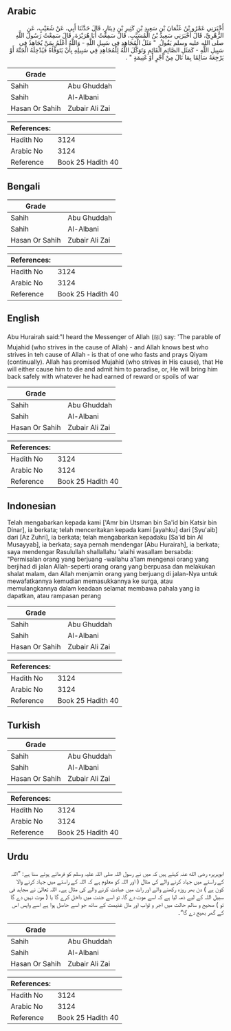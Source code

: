 ## Arabic


<div dir="rtl" lang="ar" style={{fontSize:'larger',backgroundColor:'#f8f9fa',padding:20}}>
أَخْبَرَنِي عَمْرُو بْنُ عُثْمَانَ بْنِ سَعِيدِ بْنِ كَثِيرِ بْنِ دِينَارٍ، قَالَ حَدَّثَنَا أَبِي، عَنْ شُعَيْبٍ، عَنِ الزُّهْرِيِّ، قَالَ أَخْبَرَنِي سَعِيدُ بْنُ الْمُسَيَّبِ، قَالَ سَمِعْتُ أَبَا هُرَيْرَةَ، قَالَ سَمِعْتُ رَسُولَ اللَّهِ صلى الله عليه وسلم يَقُولُ ‏ "‏ مَثَلُ الْمُجَاهِدِ فِي سَبِيلِ اللَّهِ - وَاللَّهُ أَعْلَمُ بِمَنْ يُجَاهِدُ فِي سَبِيلِ اللَّهِ - كَمَثَلِ الصَّائِمِ الْقَائِمِ وَتَوَكَّلَ اللَّهُ لِلْمُجَاهِدِ فِي سَبِيلِهِ بِأَنْ يَتَوَفَّاهُ فَيُدْخِلَهُ الْجَنَّةَ أَوْ يَرْجِعَهُ سَالِمًا بِمَا نَالَ مِنْ أَجْرٍ أَوْ غَنِيمَةٍ ‏"‏ ‏.‏
</div>
<div style={{backgroundColor:'#f8f9fa',padding:20, marginBottom: 10}}><table> <thead> <tr> <th>Grade</th> <th></th> </tr> </thead> <tbody> <tr><td>Sahih</td><td>Abu Ghuddah</td></tr><tr><td>Sahih</td><td>Al-Albani</td></tr><tr><td>Hasan Or Sahih</td><td>Zubair Ali Zai</td></tr></tbody></table><table> <thead> <tr> <th>References:</th> <th></th> </tr> </thead> <tbody><tr><td>Hadith No</td><td>3124</td></tr><tr><td>Arabic No</td><td>3124</td></tr><tr><td>Reference</td><td>Book 25 Hadith 40</td></tr></tbody></table></div>

## Bengali


<div dir="ltr" lang="bn" style={{fontSize:'larger',backgroundColor:'#f8f9fa',padding:20}}>

</div>
<div style={{backgroundColor:'#f8f9fa',padding:20, marginBottom: 10}}><table> <thead> <tr> <th>Grade</th> <th></th> </tr> </thead> <tbody> <tr><td>Sahih</td><td>Abu Ghuddah</td></tr><tr><td>Sahih</td><td>Al-Albani</td></tr><tr><td>Hasan Or Sahih</td><td>Zubair Ali Zai</td></tr></tbody></table><table> <thead> <tr> <th>References:</th> <th></th> </tr> </thead> <tbody><tr><td>Hadith No</td><td>3124</td></tr><tr><td>Arabic No</td><td>3124</td></tr><tr><td>Reference</td><td>Book 25 Hadith 40</td></tr></tbody></table></div>

## English


<div dir="ltr" lang="en" style={{fontSize:'larger',backgroundColor:'#f8f9fa',padding:20}}>
Abu Hurairah said:"I heard the Messenger of Allah (ﷺ) say: 'The parable of Mujahid (who strives in the cause of Allah) - and Allah knows best who strives in teh cause of Allah - is that of one who fasts and prays Qiyam (continually). Allah has promised Mujahid (who strives in His cause), that He will either cause him to die and admit him to paradise, or, He will bring him back safely with whatever he had earned of reward or spoils of war
</div>
<div style={{backgroundColor:'#f8f9fa',padding:20, marginBottom: 10}}><table> <thead> <tr> <th>Grade</th> <th></th> </tr> </thead> <tbody> <tr><td>Sahih</td><td>Abu Ghuddah</td></tr><tr><td>Sahih</td><td>Al-Albani</td></tr><tr><td>Hasan Or Sahih</td><td>Zubair Ali Zai</td></tr></tbody></table><table> <thead> <tr> <th>References:</th> <th></th> </tr> </thead> <tbody><tr><td>Hadith No</td><td>3124</td></tr><tr><td>Arabic No</td><td>3124</td></tr><tr><td>Reference</td><td>Book 25 Hadith 40</td></tr></tbody></table></div>

## Indonesian


<div dir="ltr" lang="id" style={{fontSize:'larger',backgroundColor:'#f8f9fa',padding:20}}>
Telah mengabarkan kepada kami ['Amr bin Utsman bin Sa'id bin Katsir bin Dinar], ia berkata; telah menceritakan kepada kami [ayahku] dari [Syu'aib] dari [Az Zuhri], ia berkata; telah mengabarkan kepadaku [Sa'id bin Al Musayyab], ia berkata; saya pernah mendengar [Abu Hurairah], ia berkata; saya mendengar Rasulullah shallallahu 'alaihi wasallam bersabda: "Permisalan orang yang berjuang -wallahu a'lam mengenai orang yang berjihad di jalan Allah-seperti orang orang yang berpuasa dan melakukan shalat malam, dan Allah menjamin orang yang berjuang di jalan-Nya untuk mewafatkannya kemudian memasukkannya ke surga, atau memulangkannya dalam keadaan selamat membawa pahala yang ia dapatkan, atau rampasan perang
</div>
<div style={{backgroundColor:'#f8f9fa',padding:20, marginBottom: 10}}><table> <thead> <tr> <th>Grade</th> <th></th> </tr> </thead> <tbody> <tr><td>Sahih</td><td>Abu Ghuddah</td></tr><tr><td>Sahih</td><td>Al-Albani</td></tr><tr><td>Hasan Or Sahih</td><td>Zubair Ali Zai</td></tr></tbody></table><table> <thead> <tr> <th>References:</th> <th></th> </tr> </thead> <tbody><tr><td>Hadith No</td><td>3124</td></tr><tr><td>Arabic No</td><td>3124</td></tr><tr><td>Reference</td><td>Book 25 Hadith 40</td></tr></tbody></table></div>

## Turkish


<div dir="ltr" lang="tr" style={{fontSize:'larger',backgroundColor:'#f8f9fa',padding:20}}>

</div>
<div style={{backgroundColor:'#f8f9fa',padding:20, marginBottom: 10}}><table> <thead> <tr> <th>Grade</th> <th></th> </tr> </thead> <tbody> <tr><td>Sahih</td><td>Abu Ghuddah</td></tr><tr><td>Sahih</td><td>Al-Albani</td></tr><tr><td>Hasan Or Sahih</td><td>Zubair Ali Zai</td></tr></tbody></table><table> <thead> <tr> <th>References:</th> <th></th> </tr> </thead> <tbody><tr><td>Hadith No</td><td>3124</td></tr><tr><td>Arabic No</td><td>3124</td></tr><tr><td>Reference</td><td>Book 25 Hadith 40</td></tr></tbody></table></div>

## Urdu


<div dir="rtl" lang="ur" style={{fontSize:'larger',backgroundColor:'#f8f9fa',padding:20}}>
ابوہریرہ رضی الله عنہ کہتے ہیں کہ میں نے رسول اللہ صلی اللہ علیہ وسلم کو فرماتے ہوئے سنا ہے: ”اللہ کے راستے میں جہاد کرنے والے کی مثال ( اور اللہ کو معلوم ہے کہ اللہ کے راستے میں جہاد کرنے والا کون ہے ) دن بھر روزہ رکھنے والے اور رات میں عبادت کرنے والے کی مثال ہے۔ اللہ تعالیٰ نے مجاہد فی سبیل اللہ کے لیے ذمہ لیا ہے کہ اسے موت دے گا، تو اسے جنت میں داخل کرے گا یا ( موت نہیں دے گا تو ) صحیح و سالم حالت میں اجر و ثواب اور مال غنیمت کے ساتھ جو اسے حاصل ہوا ہے اسے واپس اس کے گھر بھیج دے گا“۔
</div>
<div style={{backgroundColor:'#f8f9fa',padding:20, marginBottom: 10}}><table> <thead> <tr> <th>Grade</th> <th></th> </tr> </thead> <tbody> <tr><td>Sahih</td><td>Abu Ghuddah</td></tr><tr><td>Sahih</td><td>Al-Albani</td></tr><tr><td>Hasan Or Sahih</td><td>Zubair Ali Zai</td></tr></tbody></table><table> <thead> <tr> <th>References:</th> <th></th> </tr> </thead> <tbody><tr><td>Hadith No</td><td>3124</td></tr><tr><td>Arabic No</td><td>3124</td></tr><tr><td>Reference</td><td>Book 25 Hadith 40</td></tr></tbody></table></div>